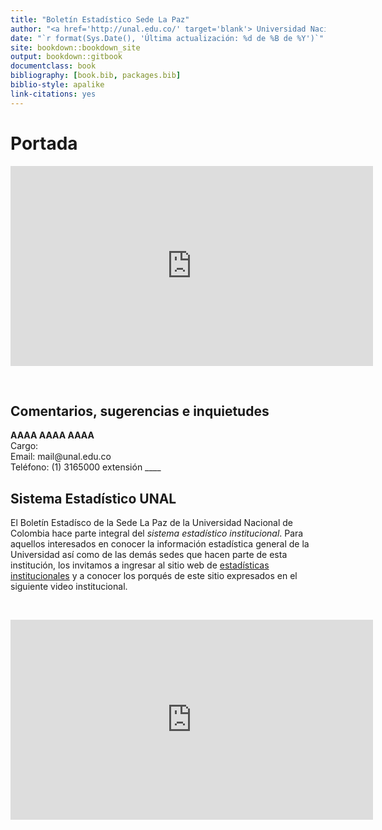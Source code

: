 ```yaml
--- 
title: "Boletín Estadístico Sede La Paz"
author: "<a href='http://unal.edu.co/' target='blank'> Universidad Nacional de Colombia</a> </br>  <a href='http://delapaz.unal.edu.co/' target='blank'> Sede La Paz</a>"
date: "`r format(Sys.Date(), 'Última actualización: %d de %B de %Y')`"
site: bookdown::bookdown_site
output: bookdown::gitbook
documentclass: book
bibliography: [book.bib, packages.bib]
biblio-style: apalike
link-citations: yes
---
```


# Portada{-}


<html>
<center>
<iframe width="580" height="320" src="https://www.youtube.com/embed/09BQTaloAVM" frameborder="0" gesture="media" allow="encrypted-media" allowfullscreen></iframe>
</center>
</html>


<br/>

<h2>**Comentarios, sugerencias e inquietudes**</h2> 

**AAAA AAAA AAAA**<br/>
 Cargo: <br/>
 Email: mail@unal.edu.co <br/>
 Teléfono: (1) 3165000 extensión ____ <br/>

<h2>**Sistema Estadístico UNAL**</h2> 

El Boletín Estadísco de la Sede La Paz de la Universidad Nacional de Colombia hace parte integral del *sistema estadístico institucional*. Para aquellos interesados en conocer la información estadística general de la Universidad así como de las demás sedes que hacen parte de esta institución, los invitamos a ingresar al sitio web de [estadísticas institucionales](http://estadisticas.unal.edu.co/home/) y a conocer los porqués de este sitio expresados en el siguiente video institucional.

<br/>

<html>
<center>
<iframe width="580" height="320" src="https://www.youtube.com/embed/D1228EikvoM" frameborder="0" allow="accelerometer; autoplay; encrypted-media; gyroscope; picture-in-picture" allowfullscreen></iframe>
</center>
</html>
